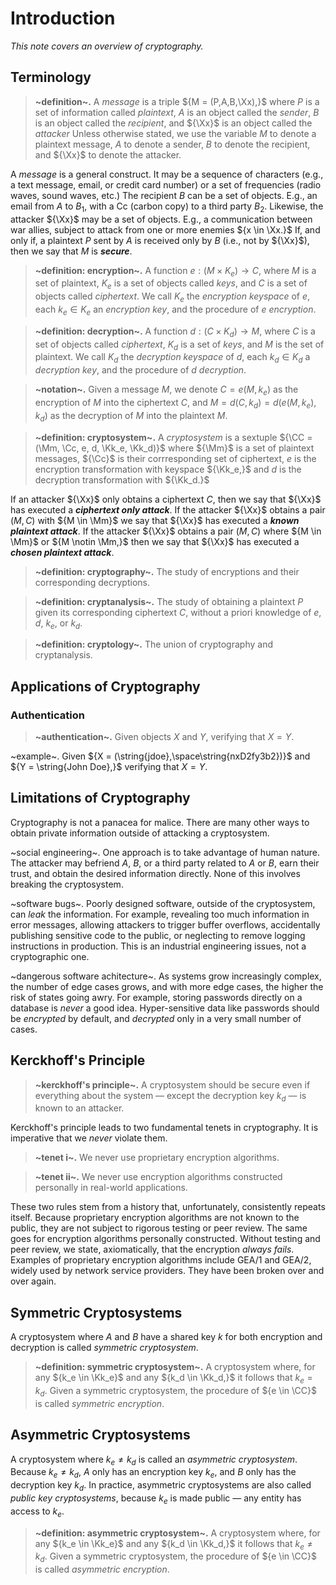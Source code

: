 # Introduction
_This note covers an overview of cryptography._

## Terminology
> __~definition~.__ A _message_ is a triple ${M = (P,A,B,\Xx),}$ where ${P}$ is a set of information called _plaintext_, ${A}$ is an object called the _sender_, ${B}$ is an object called the _recipient_, and ${\Xx}$ is an object called the _attacker_ Unless otherwise stated, we use the variable ${M}$ to denote a plaintext message, ${A}$ to denote a sender, ${B}$ to denote the recipient, and ${\Xx}$ to denote the attacker.

A _message_ is a general construct. It may be a sequence of characters (e.g., a text message, email, or credit card number) or a set of frequencies (radio waves, sound waves, etc.) The recipient ${B}$ can be a set of objects. E.g., an email from ${A}$ to ${B_1,}$ with a Cc (carbon copy) to a third party ${B_2.}$ Likewise, the attacker ${\Xx}$ may be a set of objects. E.g., a communication between war allies, subject to attack from one or more enemies ${x \in \Xx.}$ If, and only if, a plaintext ${P}$ sent by ${A}$ is received only by ${B}$ (i.e., not by ${\Xx}$), then we say that ${M}$ is __*secure*__.

> __~definition: encryption~.__ A function ${e: (M \times K_e) \to C,}$ where ${M}$ is a set of plaintext, ${K_e}$ is a set of objects called _keys_, and ${C}$ is a set of objects called _ciphertext_. We call ${K_e}$ the _encryption keyspace_ of ${e,}$ each ${k_e \in K_e}$ an _encryption key_, and the procedure of ${e}$ _encryption_.

> __~definition: decryption~.__ A function ${d: (C \times K_d) \to M,}$ where ${C}$ is a set of objects called _ciphertext_, ${K_d}$ is a set of _keys_, and ${M}$ is the set of plaintext. We call ${K_d}$ the _decryption keyspace_ of ${d,}$ each ${k_d \in K_d}$ a _decryption key_, and the procedure of ${d}$ _decryption_. 

> __~notation~.__ Given a message ${M,}$ we denote ${C = e(M,k_e)}$ as the encryption of ${M}$ into the ciphertext ${C,}$ and ${M = d(C,k_d) = d(e(M,k_e), k_d)}$ as the decryption of ${M}$ into the plaintext ${M.}$

> __~definition: cryptosystem~.__ A _cryptosystem_ is a sextuple ${\CC = (\Mm, \Cc, e, d, \Kk_e, \Kk_d)}$ where ${\Mm}$ is a set of plaintext messages, ${\Cc}$ is their corrresponding set of ciphertext, ${e}$ is the encryption transformation with keyspace ${\Kk_e,}$ and ${d}$ is the decryption transformation with ${\Kk_d.}$

If an attacker ${\Xx}$ only obtains a ciphertext ${C,}$ then we say that ${\Xx}$ has executed a __*ciphertext only attack*__. If the attacker ${\Xx}$ obtains a pair ${(M,C)}$ with ${M \in \Mm}$ we say that ${\Xx}$ has executed a __*known plaintext attack*__. If the attacker ${\Xx}$ obtains a pair ${(M,C)}$ where ${M \in \Mm}$ or ${M \notin \Mm,}$ then we say that ${\Xx}$ has executed a __*chosen plaintext attack*__.

> __~definition: cryptography~.__ The study of encryptions and their corresponding decryptions.

> __~definition: cryptanalysis~.__ The study of obtaining a plaintext ${P}$ given its corresponding ciphertext ${C,}$ without a priori knowledge of ${e,}$ ${d,}$ ${k_e,}$ or ${k_d.}$

> __~definition: cryptology~.__ The union of cryptography and cryptanalysis.

## Applications of Cryptography 
### Authentication
> __~authentication~.__ Given objects ${X}$ and ${Y,}$ verifying that ${X = Y.}$

~example~. Given ${X = (\string{jdoe},\space\string{nxD2fy3b2})}$ and ${Y = \string{John Doe},}$ verifying that ${X=Y.}$

## Limitations of Cryptography
Cryptography is not a panacea for malice. There are many other ways to obtain private information outside of attacking a cryptosystem.

~social engineering~. One approach is to take advantage of human nature. The attacker may befriend ${A,}$ ${B,}$ or a third party related to ${A}$ or ${B,}$ earn their trust, and obtain the desired information directly. None of this involves breaking the cryptosystem.

~software bugs~. Poorly designed software, outside of the cryptosystem, can _leak_ the information. For example, revealing too much information in error messages, allowing attackers to trigger buffer overflows, accidentally publishing sensitive code to the public, or neglecting to remove logging instructions in production. This is an industrial engineering issues, not a cryptographic one.

~dangerous software achitecture~. As systems grow increasingly complex, the number of edge cases grows, and with more edge cases, the higher the risk of states going awry. For example, storing passwords directly on a database is _never_ a good idea. Hyper-sensitive data like passwords should be _encrypted_ by default, and _decrypted_ only in a very small number of cases.

## Kerckhoff's Principle
> __~kerckhoff's principle~.__ A cryptosystem should be secure even if everything about the system — except the decryption key ${k_d}$ — is known to an attacker.

Kerckhoff's principle leads to two fundamental tenets in cryptography. It is imperative that we _never_ violate them.

> __~tenet i~.__ We never use proprietary encryption algorithms.

> __~tenet ii~.__ We never use encryption algorithms constructed personally in real-world applications.

These two rules stem from a history that, unfortunately, consistently repeats itself. Because proprietary encryption algorithms are not known to the public, they are not subject to rigorous testing or peer review. The same goes for encryption algorithms personally constructed. Without testing and peer review, we state, axiomatically, that the encryption _always fails_. Examples of proprietary encryption algorithms include GEA/1 and GEA/2, widely used by network service providers. They have been broken over and over again.

## Symmetric Cryptosystems
A cryptosystem where ${A}$ and ${B}$ have a shared key ${k}$ for both encryption and decryption is called _symmetric cryptosystem_.

> __~definition: symmetric cryptosystem~.__ A cryptosystem where, for any ${k_e \in \Kk_e}$ and any ${k_d \in \Kk_d,}$ it follows that ${k_e = k_d.}$ Given a symmetric cryptosystem, the procedure of ${e \in \CC}$ is called _symmetric encryption_.

## Asymmetric Cryptosystems
A cryptosystem where ${k_e \neq k_d}$ is called an _asymmetric cryptosystem_. Because ${k_e \neq k_d,}$ ${A}$ only has an encryption key ${k_e,}$ and ${B}$ only has the decryption key ${k_d.}$ In practice, asymmetric cryptosystems are also called _public key cryptosystems_, because ${k_e}$ is made public — any entity has access to ${k_e.}$

> __~definition: asymmetric cryptosystem~.__ A cryptosystem where, for any ${k_e \in \Kk_e}$ and any ${k_d \in \Kk_d,}$ it follows that ${k_e \neq k_d.}$ Given a symmetric cryptosystem, the procedure of ${e \in \CC}$ is called _asymmetric encryption_.


 
